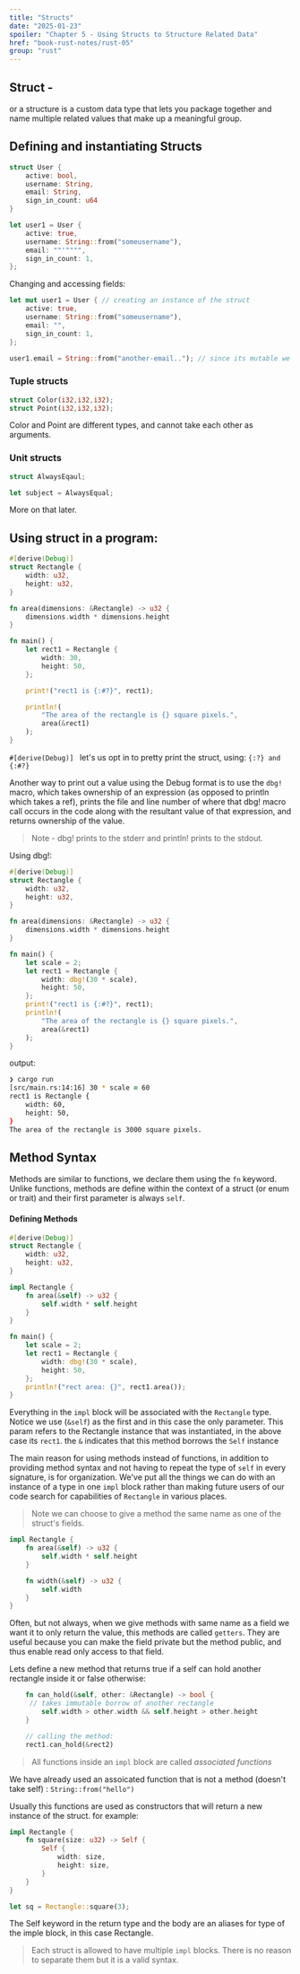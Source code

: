 ```yaml
---
title: "Structs"
date: "2025-01-23"
spoiler: "Chapter 5 - Using Structs to Structure Related Data"
href: "book-rust-notes/rust-05"
group: "rust"
---
```


## Struct -

or a structure is a custom data type that lets you package together and name multiple related values that make up a meaningful group.

## Defining and instantiating Structs

```rust
struct User {
	active: bool,
	username: String,
	email: String,
	sign_in_count: u64
}

let user1 = User {
	active: true,
	username: String::from("someusername"),
	email: ""'"""",
	sign_in_count: 1,
};
```

Changing and accessing fields:

```rust
let mut user1 = User { // creating an instance of the struct
	active: true,
	username: String::from("someusername"),
	email: "",
	sign_in_count: 1,
};

user1.email = String::from("another-email.."); // since its mutable we can change the fields value
```

### Tuple structs

```rust
struct Color(i32,i32,i32);
struct Point(i32,i32,i32);
```

Color and Point are different types, and cannot take each other as arguments.

### Unit structs

```rust
struct AlwaysEqaul;

let subject = AlwaysEqual;
```

More on that later.

## Using struct in a program:

```rust
#[derive(Debug)]
struct Rectangle {
    width: u32,
    height: u32,
}

fn area(dimensions: &Rectangle) -> u32 {
    dimensions.width * dimensions.height
}

fn main() {
    let rect1 = Rectangle {
        width: 30,
        height: 50,
    };

    print!("rect1 is {:#?}", rect1);

    println!(
        "The area of the rectangle is {} square pixels.",
        area(&rect1)
    );
}

```

`#[derive(Debug)] `
let's us opt in to pretty print the struct, using: `{:?} and {:#?}`

Another way to print out a value using the Debug format is to use the `dbg!` macro, which takes ownership of an expression (as opposed to println which takes a ref), prints the file and line number of where that dbg! macro call occurs in the code along with the resultant value of that expression, and returns ownership of the value.

> Note - dbg! prints to the stderr and println! prints to the stdout.

Using dbg!:

```rust
#[derive(Debug)]
struct Rectangle {
    width: u32,
    height: u32,
}

fn area(dimensions: &Rectangle) -> u32 {
    dimensions.width * dimensions.height
}

fn main() {
    let scale = 2;
    let rect1 = Rectangle {
        width: dbg!(30 * scale),
        height: 50,
    };
    print!("rect1 is {:#?}", rect1);
    println!(
        "The area of the rectangle is {} square pixels.",
        area(&rect1)
    );
}
```

output:

```zsh
❯ cargo run
[src/main.rs:14:16] 30 * scale = 60
rect1 is Rectangle {
    width: 60,
    height: 50,
}
The area of the rectangle is 3000 square pixels.
```

## Method Syntax

Methods are similar to functions, we declare them using the `fn` keyword. Unlike functions, methods are define within the context of a struct (or enum or trait) and their first parameter is always `self`.

#### Defining Methods

```rust
#[derive(Debug)]
struct Rectangle {
    width: u32,
    height: u32,
}

impl Rectangle {
    fn area(&self) -> u32 {
        self.width * self.height
    }
}

fn main() {
    let scale = 2;
    let rect1 = Rectangle {
        width: dbg!(30 * scale),
        height: 50,
    };
    println!("rect area: {}", rect1.area());
}

```

Everything in the `impl` block will be associated with the `Rectangle` type. Notice we use (`&self`) as the first and in this case the only parameter. This param refers to the Rectangle instance that was instantiated, in the above case its `rect1`. the `&` indicates that this method borrows the `Self` instance

The main reason for using methods instead of functions, in addition to providing method syntax and not having to repeat the type of `self` in every signature, is for organization. We've put all the things we can do with an instance of a type in one `impl` block rather than making future users of our code search for capabilities of `Rectangle` in various places.

> Note we can choose to give a method the same name as one of the struct's fields.

```rust
impl Rectangle {
    fn area(&self) -> u32 {
        self.width * self.height
    }

    fn width(&self) -> u32 {
        self.width
    }
}
```

Often, but not always, when we give methods with same name as a field we want it to only return the value, this methods are called `getters`. They are useful because you can make the field private but the method public, and thus enable read only access to that field.

Lets define a new method that returns true if a self can hold another rectangle inside it or false otherwise:

```rust
    fn can_hold(&self, other: &Rectangle) -> bool {
     // takes immutable borrow of another rectangle
        self.width > other.width && self.height > other.height
    }

	// calling the method:
	rect1.can_hold(&rect2)
```

> All functions inside an `impl` block are called _associated functions_

We have already used an assoicated function that is not a method (doesn't take self) : `String::from("hello")`

Usually this functions are used as constructors that will return a new instance of the struct. for example:

```rust
impl Rectangle {
    fn square(size: u32) -> Self {
        Self {
            width: size,
            height: size,
        }
    }
}

let sq = Rectangle::square(3);
```

The Self keyword in the return type and the body are an aliases for type of the imple block, in this case Rectangle.

> Each struct is allowed to have multiple `impl` blocks.
> There is no reason to separate them but it is a valid syntax.

